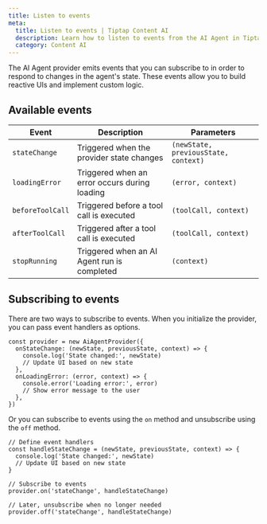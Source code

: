 ```yaml
---
title: Listen to events
meta:
  title: Listen to events | Tiptap Content AI
  description: Learn how to listen to events from the AI Agent in Tiptap.
  category: Content AI
---
```


The AI Agent provider emits events that you can subscribe to in order to respond to changes in the agent's state. These events allow you to build reactive UIs and implement custom logic.

## Available events

| Event            | Description                                   | Parameters                           |
| ---------------- | --------------------------------------------- | ------------------------------------ |
| `stateChange`    | Triggered when the provider state changes     | `(newState, previousState, context)` |
| `loadingError`   | Triggered when an error occurs during loading | `(error, context)`                   |
| `beforeToolCall` | Triggered before a tool call is executed      | `(toolCall, context)`                |
| `afterToolCall`  | Triggered after a tool call is executed       | `(toolCall, context)`                |
| `stopRunning`    | Triggered when an AI Agent run is completed   | `(context)`                          |

## Subscribing to events

There are two ways to subscribe to events. When you initialize the provider, you can pass event handlers as options.

```tsx
const provider = new AiAgentProvider({
  onStateChange: (newState, previousState, context) => {
    console.log('State changed:', newState)
    // Update UI based on new state
  },
  onLoadingError: (error, context) => {
    console.error('Loading error:', error)
    // Show error message to the user
  },
})
```

Or you can subscribe to events using the `on` method and unsubscribe using the `off` method.

```tsx
// Define event handlers
const handleStateChange = (newState, previousState, context) => {
  console.log('State changed:', newState)
  // Update UI based on new state
}

// Subscribe to events
provider.on('stateChange', handleStateChange)

// Later, unsubscribe when no longer needed
provider.off('stateChange', handleStateChange)
```
